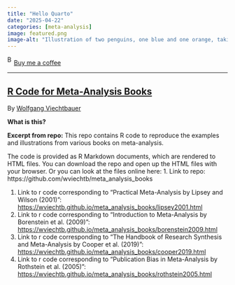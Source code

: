 ```yaml
---
title: "Hello Quarto"
date: "2025-04-22"
categories: [meta-analysis]
image: featured.png
image-alt: "Illustration of two penguins, one blue and one orange, taking a selfie with a selfie stick. The moon in the background looks like the Quarto logo."
---
```



<link href="https://fonts.googleapis.com/css?family=Cookie" rel="stylesheet"><a class="bmc-button" target="_blank" href="https://www.buymeacoffee.com/JoscelinRocha">![Buy me a coffee](https://cdn.buymeacoffee.com/buttons/bmc-new-btn-logo.svg){alt="Buy me a coffee" width="15" height="21"}Buy me a coffee</a>

------------------------------------------------------------------------


## [R Code for Meta-Analysis Books](https://github.com/wviechtb/meta_analysis_books)

By [Wolfgang
Viechtbauer](https://github.com/wviechtb/meta_analysis_books)

**What is this?**

**Excerpt from repo:** This repo contains R code to reproduce the
examples and illustrations from various books on meta-analysis.

The code is provided as R Markdown documents, which are rendered to HTML
files. You can download the repo and open up the HTML files with your
browser. Or you can look at the files online here: 1. Link to repo:
https://github.com/wviechtb/meta_analysis_books

1.  Link to r code corresponding to "Practical Meta-Analysis by Lipsey
    and Wilson (2001)":
    <https://wviechtb.github.io/meta_analysis_books/lipsey2001.html>
2.  Link to r code corresponding to "Introduction to Meta-Analysis by
    Borenstein et al. (2009)":
    <https://wviechtb.github.io/meta_analysis_books/borenstein2009.html>
3.  Link to r code corresponding to "The Handbook of Research Synthesis
    and Meta-Analysis by Cooper et al. (2019)":
    <https://wviechtb.github.io/meta_analysis_books/cooper2019.html>
4.  Link to r code corresponding to "Publication Bias in Meta-Analysis
    by Rothstein et al. (2005)":
    <https://wviechtb.github.io/meta_analysis_books/rothstein2005.html>